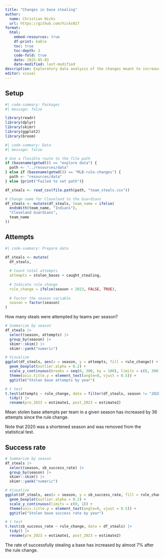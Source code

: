 ```yaml
---
title: "Changes in base stealing"
author:
  name: Christian Hicks
  url: https://github.com/hicks017
format:
  html:
    embed-resources: true
    df-print: kable
    toc: true
    toc-depth: 3
    code-fold: true
    date: 2025-05-03
    date-modified: last-modified
description: Exploratory data analysis of the changes meant to increase base stealing attempts.
editor: visual
---
```


## Setup

```r
#| code-summary: Packages
#| message: false

library(readr)
library(dplyr)
library(skimr)
library(ggplot2)
library(broom)
```

```r
#| code-summary: Data
#| message: false

# Use a flexible route to the file path
if (basename(getwd()) == "explore data") {
  path <- "../resources/data"
} else if (basename(getwd()) == "MLB-rule-changes") {
  path <- "resources/data"
} else {print("Failed to set path")}

df_steals <- read_csv(file.path(path, "team_steals.csv"))

# Change name for Cleveland to the Guardians
df_steals <- mutate(df_steals, team_name = ifelse(
  endsWith(team_name, "Indians"),
  "Cleveland Guardians",
  team_name
))
```

## Attempts

```r
#| code-summary: Prepare data

df_steals <- mutate(
  df_steals,
  
  # Count total attempts
  attempts = stolen_bases + caught_stealing,
  
  # Indicate rule change
  rule_change = ifelse(season < 2023, FALSE, TRUE),
  
  # Factor the season variable
  season = factor(season)
)
```

How many steals were attempted by teams per season?

```r

# Summarize by season
df_steals |>
  select(season, attempts) |>
  group_by(season) |>
  skimr::skim() |>
  skimr::yank("numeric")

# Visualize
ggplot(df_steals, aes(x = season, y = attempts, fill = rule_change)) +
  geom_boxplot(outlier.alpha = 0.2) +
  scale_y_continuous(breaks = seq(0, 300, by = 100), limits = c(0, 300)) +
  theme(axis.title.y = element_text(angle=0, vjust = 0.5)) +
  ggtitle("Stolen base attempts by year")

# t test
t.test(attempts ~ rule_change, data = filter(df_steals, season != "2020")) |>
  tidy() |>
  rename(pre_2023 = estimate1, post_2023 = estimate2)
```

Mean stolen base attempts per team in a given season has increased by 36 attempts since the rule change.

Note that 2020 was a shortened season and was removed from the statistical test.

## Success rate

```r
# Summarize by season
df_steals |>
  select(season, sb_success_rate) |>
  group_by(season) |>
  skimr::skim() |>
  skimr::yank("numeric")

# Visualize
ggplot(df_steals, aes(x = season, y = sb_success_rate, fill = rule_change)) +
  geom_boxplot(outlier.alpha = 0.2) +
  scale_y_continuous(limits = c(0, 1)) +
  theme(axis.title.y = element_text(angle=0, vjust = 0.5)) +
  ggtitle("Stolen base success rate by year")

# t test
t.test(sb_success_rate ~ rule_change, data = df_steals) |>
  tidy() |>
  rename(pre_2023 = estimate1, post_2023 = estimate2)
```

The rate of successfully stealing a base has increased by almost 7% after the rule change.
